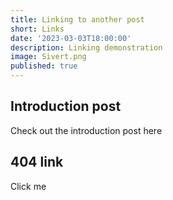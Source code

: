 ```yaml
---
title: Linking to another post
short: Links
date: '2023-03-03T18:00:00'
description: Linking demonstration
image: Sivert.png
published: true
---
```


## Introduction post
Check out the introduction post <Link scroll={false} href='/posts/introduction'>here</Link>

## 404 link
<Link scroll={false} href='/IDontExist'>Click me</Link>